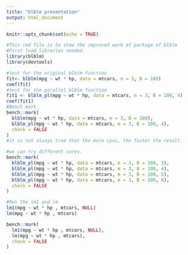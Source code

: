 ```yaml
---
title: "blblm presentation"
output: html_document
---
```


```r
knitr::opts_chunk$set(echo = TRUE)
```

```r
#This rmd file is to show the improved work of package of blblm
#First load libraries needed.
library(blblm)
library(devtools)
```


```r
#test for the original blblm function
fit<- blblm(mpg ~ wt * hp, data = mtcars, m = 3, B = 100)
coef(fit)
#test for the parallel blblm function
fit1 <- blblm_pl(mpg ~ wt * hp, data = mtcars, m = 3, B = 100, 4)
coef(fit1)
#Bench mark
bench::mark(
  blblm(mpg ~ wt * hp, data = mtcars, m = 3, B = 100),
  blblm_pl(mpg ~ wt * hp, data = mtcars, m = 3, B = 100, 4),
  check = FALSE
)
#it is not always true that the more cpus, the faster the result.
```

```r
#we can try different cores.
bench::mark(
  blblm_pl(mpg ~ wt * hp, data = mtcars, m = 3, B = 100, 3),
  blblm_pl(mpg ~ wt * hp, data = mtcars, m = 3, B = 100, 4),
  blblm_pl(mpg ~ wt * hp, data = mtcars, m = 3, B = 100, 5),
  blblm_pl(mpg ~ wt * hp, data = mtcars, m = 3, B = 100, 6),
  check = FALSE
)
```
```r
#Run the lm1 and lm
lm1(mpg ~ wt * hp , mtcars, NULL)
lm(mpg ~ wt * hp , mtcars)

bench::mark(
  lm1(mpg ~ wt * hp , mtcars, NULL),
  lm(mpg ~ wt * hp , mtcars),
  check = FALSE
)
```

